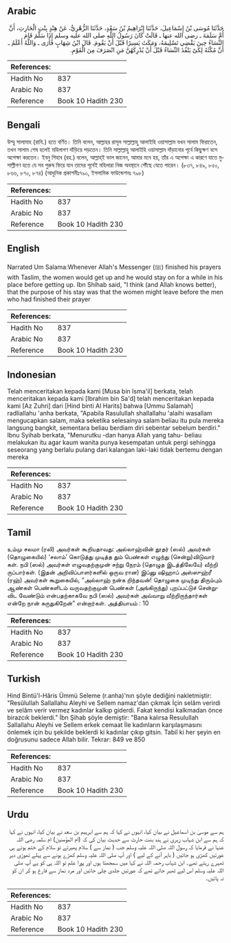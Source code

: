 ## Arabic


<div dir="rtl" lang="ar" style={{fontSize:'larger',backgroundColor:'#f8f9fa',padding:20}}>
حَدَّثَنَا مُوسَى بْنُ إِسْمَاعِيلَ، حَدَّثَنَا إِبْرَاهِيمُ بْنُ سَعْدٍ، حَدَّثَنَا الزُّهْرِيُّ، عَنْ هِنْدٍ بِنْتِ الْحَارِثِ، أَنَّ أُمَّ سَلَمَةَ ـ رضى الله عنها ـ قَالَتْ كَانَ رَسُولُ اللَّهِ صلى الله عليه وسلم إِذَا سَلَّمَ قَامَ النِّسَاءُ حِينَ يَقْضِي تَسْلِيمَهُ، وَمَكَثَ يَسِيرًا قَبْلَ أَنْ يَقُومَ‏.‏ قَالَ ابْنُ شِهَابٍ فَأُرَى ـ وَاللَّهُ أَعْلَمُ ـ أَنَّ مُكْثَهُ لِكَىْ يَنْفُذَ النِّسَاءُ قَبْلَ أَنْ يُدْرِكَهُنَّ مَنِ انْصَرَفَ مِنَ الْقَوْمِ‏.‏
</div>
<div style={{backgroundColor:'#f8f9fa',padding:20, marginBottom: 10}}><table> <thead> <tr> <th>References:</th> <th></th> </tr> </thead> <tbody><tr><td>Hadith No</td><td>837</td></tr><tr><td>Arabic No</td><td>837</td></tr><tr><td>Reference</td><td>Book 10 Hadith 230</td></tr></tbody></table></div>

## Bengali


<div dir="ltr" lang="bn" style={{fontSize:'larger',backgroundColor:'#f8f9fa',padding:20}}>
উম্মু সালামাহ (রাযি.) হতে বর্ণিত। তিনি বলেন, আল্লাহর রাসূল সাল্লাল্লাহু আলাইহি ওয়াসাল্লাম যখন সালাম ফিরাতেন, তখন সালাম শেষ হলেই মহিলাগণ দাঁড়িয়ে পড়তেন। তিনি সাল্লাল্লাহু আলাইহি ওয়াসাল্লাম দাঁড়ানোর পূর্বে কিছুক্ষণ বসে অপেক্ষা করতেন। ইবনু শিহাব (রহ.) বলেন, আল্লাহ্ই ভাল জানেন, আমার মনে হয়, তাঁর এ অপেক্ষা এ কারণে যাতে মুসাল্লীগণ হতে যে সব পুরুষ ফিরে যান তাদের পূর্বেই মহিলারা নিজ অবস্থানে পৌঁছে যেতে পারেন। (৮৩৭, ৮৪৯, ৮৫০, ৮৬৬, ৮৭০, ৮৭৪) (আধুনিক প্রকাশনীঃ৭৯০, ইসলামিক ফাউন্ডেশনঃ ৭৯৮)
</div>
<div style={{backgroundColor:'#f8f9fa',padding:20, marginBottom: 10}}><table> <thead> <tr> <th>References:</th> <th></th> </tr> </thead> <tbody><tr><td>Hadith No</td><td>837</td></tr><tr><td>Arabic No</td><td>837</td></tr><tr><td>Reference</td><td>Book 10 Hadith 230</td></tr></tbody></table></div>

## English


<div dir="ltr" lang="en" style={{fontSize:'larger',backgroundColor:'#f8f9fa',padding:20}}>
Narrated Um Salama:Whenever Allah's Messenger (ﷺ) finished his prayers with Taslim, the women would get up and he would stay on for a while in his place before getting up. Ibn Shihab said, "I think (and Allah knows better), that the purpose of his stay was that the women might leave before the men who had finished their prayer
</div>
<div style={{backgroundColor:'#f8f9fa',padding:20, marginBottom: 10}}><table> <thead> <tr> <th>References:</th> <th></th> </tr> </thead> <tbody><tr><td>Hadith No</td><td>837</td></tr><tr><td>Arabic No</td><td>837</td></tr><tr><td>Reference</td><td>Book 10 Hadith 230</td></tr></tbody></table></div>

## Indonesian


<div dir="ltr" lang="id" style={{fontSize:'larger',backgroundColor:'#f8f9fa',padding:20}}>
Telah menceritakan kepada kami [Musa bin Isma'il] berkata, telah menceritakan kepada kami [Ibrahim bin Sa'd] telah menceritakan kepada kami [Az Zuhri] dari [Hind binti Al Harits] bahwa [Ummu Salamah] radliallahu 'anha berkata, "Apabila Rasulullah shallallahu 'alaihi wasallam mengucapkan salam, maka seketika selesainya salam beliau itu pula mereka langsung bangkit, sementara beliau berdiam diri sebentar sebelum berdiri." Ibnu Syihab berkata, "Menurutku -dan hanya Allah yang tahu- beliau melakukan itu agar kaum wanita punya kesempatan untuk pergi sehingga seseorang yang berlalu pulang dari kalangan laki-laki tidak bertemu dengan mereka
</div>
<div style={{backgroundColor:'#f8f9fa',padding:20, marginBottom: 10}}><table> <thead> <tr> <th>References:</th> <th></th> </tr> </thead> <tbody><tr><td>Hadith No</td><td>837</td></tr><tr><td>Arabic No</td><td>837</td></tr><tr><td>Reference</td><td>Book 10 Hadith 230</td></tr></tbody></table></div>

## Tamil


<div dir="ltr" lang="ta" style={{fontSize:'larger',backgroundColor:'#f8f9fa',padding:20}}>
உம்மு சலமா (ரலி) அவர்கள் கூறியதாவது: அல்லாஹ்வின் தூதர் (ஸல்) அவர்கள் (தொழுகையில்) ‘சலாம்’ கொடுத்து முடித்த தும் பெண்கள் எழுந்து (சென்று)விடுவார் கள். நபி (ஸல்) அவர்கள் எழுவதற்குமுன் சற்று நேரம் (தொழுத இடத்திலேயே) வீற்றி ருப்பார்கள். (இதன் அறிவிப்பாளர்களில் ஒருவ ரான) இப்னு ஷிஹாப் அஸ்ஸுஹ்ரீ (ரஹ்) அவர்கள் கூறுகையில், “அல்லாஹ் நன்க றிந்தவன்! தொழுகை முடிந்து திரும்பும் ஆண்கள் பெண்களிடம் வருவதற்குமுன் பெண்கள் (அங்கிருந்து) புறப்பட்டுச் சென்றுவிட வேண்டும் என்பதற்காகவே நபி (ஸல்) அவர்கள் அவ்வாறு வீற்றிருந்தார்கள் என்றே நான் கருதுகிறேன்” என்றார்கள். அத்தியாயம் : 10
</div>
<div style={{backgroundColor:'#f8f9fa',padding:20, marginBottom: 10}}><table> <thead> <tr> <th>References:</th> <th></th> </tr> </thead> <tbody><tr><td>Hadith No</td><td>837</td></tr><tr><td>Arabic No</td><td>837</td></tr><tr><td>Reference</td><td>Book 10 Hadith 230</td></tr></tbody></table></div>

## Turkish


<div dir="ltr" lang="tr" style={{fontSize:'larger',backgroundColor:'#f8f9fa',padding:20}}>
Hind Bintü'l-Hâris Ümmü Seleme (r.anha)'nın şöyle dediğini nakletmiştir: "Resûlullah Sallallahu Aleyhi ve Sellem namaz'dan çıkmak İçin selâm verirdi ve selâm verir vermez kadınlar kalkıp giderdi. Fakat kendisi kalkmadan önce birazcık beklerdi." İbn Şihab şöyle demiştir: "Bana kalırsa Resulullah Sallallahu Aleyhi ve Sellem erkek cemaat İle kadınların karşılaşmasını önlemek için bu şekilde beklerdi ki kadınlar çıkıp gitsin. Tabiî ki her şeyin en doğrusunu sadece Allah bilir. Tekrar: 849 ve 850
</div>
<div style={{backgroundColor:'#f8f9fa',padding:20, marginBottom: 10}}><table> <thead> <tr> <th>References:</th> <th></th> </tr> </thead> <tbody><tr><td>Hadith No</td><td>837</td></tr><tr><td>Arabic No</td><td>837</td></tr><tr><td>Reference</td><td>Book 10 Hadith 230</td></tr></tbody></table></div>

## Urdu


<div dir="rtl" lang="ur" style={{fontSize:'larger',backgroundColor:'#f8f9fa',padding:20}}>
ہم سے موسیٰ بن اسماعیل نے بیان کیا، انہوں نے کہا کہ ہم سے ابرہیم بن سعد نے بیان کیا، انہوں نے کہا کہ ہم سے ابن شہاب زہری نے ہند بنت حارث سے حدیث بیان کی کہ (ام المؤمنین) ام سلمہ رضی اللہ عنہا نے فرمایا کہ رسول اللہ صلی اللہ علیہ وسلم جب ( نماز سے ) سلام پھیرتے تو سلام کے ختم ہوتے ہی عورتیں کھڑی ہو جاتیں ( باہر آنے کے لیے ) اور آپ صلی اللہ علیہ وسلم کھڑے ہونے سے پہلے تھوڑی دیر ٹھہرے رہتے تھے۔ ابن شہاب رحمہ اللہ نے کہا میں سمجھتا ہوں اور پورا علم تو اللہ ہی کو ہے آپ صلی اللہ علیہ وسلم اس لیے ٹھہر جاتے تھے کہ عورتیں جلدی چلی جائیں اور مرد نماز سے فارغ ہو کر ان کو نہ پائیں۔
</div>
<div style={{backgroundColor:'#f8f9fa',padding:20, marginBottom: 10}}><table> <thead> <tr> <th>References:</th> <th></th> </tr> </thead> <tbody><tr><td>Hadith No</td><td>837</td></tr><tr><td>Arabic No</td><td>837</td></tr><tr><td>Reference</td><td>Book 10 Hadith 230</td></tr></tbody></table></div>